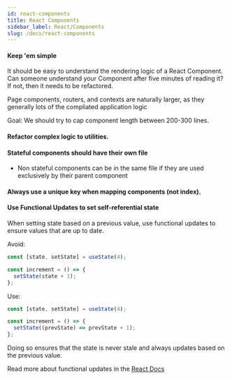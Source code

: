 ```yaml
---
id: react-components
title: React Components
sidebar_label: React/Components
slug: /docs/react-components
---
```



#### Keep 'em simple

It should be easy to understand the rendering logic of a React Component. Can someone understand your Component after five minutes of reading it? If not, then it needs to be refactored.

Page components, routers, and contexts are naturally larger, as they generally lots of the compliated application logic

Goal: We should try to cap component length between 200-300 lines.

#### Refactor complex logic to utilities.

#### Stateful components should have their own file

- Non stateful components can be in the same file if they are used exclusively by their parent component

#### Always use a unique key when mapping components (not index).

#### Use Functional Updates to set self-referential state

When setting state based on a previous value, use functional updates to ensure values that are up to date.

Avoid:

```js
const [state, setState] = useState(4);

const increment = () => {
  setState(state + 1);
};
```

Use:

```js
const [state, setState] = useState(4);

const increment = () => {
  setState((prevState) => prevState + 1);
};
```

Doing so ensures that the state is never stale and always updates based on the previous value.

Read more about functional updates in the <a href='https://reactjs.org/docs/hooks-reference.html#functional-updates'> React Docs </a>
